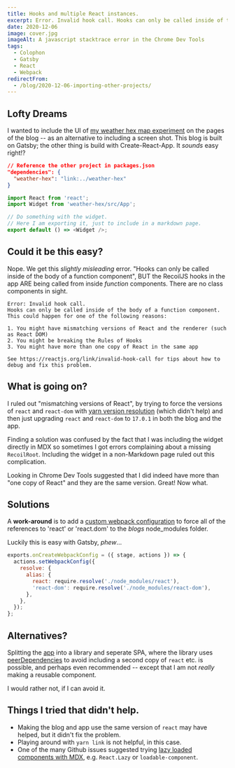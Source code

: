 ```yaml
---
title: Hooks and multiple React instances.
excerpt: Error. Invalid hook call. Hooks can only be called inside of the body of a function component.
date: 2020-12-06
image: cover.jpg
imageAlt: A javascript stacktrace error in the Chrome Dev Tools
tags:
  - Colophon
  - Gatsby
  - React
  - Webpack
redirectFrom:
  - /blog/2020-12-06-importing-other-projects/
---
```


## Lofty Dreams

I wanted to include the UI of [my weather hex map experiment](http://github.com/Royce/weather-hex) on the pages of the blog -- as an alternative to including a screen shot.
This blog is built on Gatsby; the other thing is build with Create-React-App.
It _sounds_ easy right!?

```json
// Reference the other project in packages.json
"dependencies": {
  "weather-hex": "link:../weather-hex"
}
```

```javascript
import React from 'react';
import Widget from 'weather-hex/src/App';

// Do something with the widget.
// Here I am exporting it, just to include in a markdown page.
export default () => <Widget />;
```

## Could it be this easy?

Nope. We get this _slightly misleading_ error. "Hooks can only be called inside of the body of a function component", BUT the RecoilJS hooks in the app ARE being called from inside _function_ components. There are no class components in sight.

    Error: Invalid hook call.
    Hooks can only be called inside of the body of a function component.
    This could happen for one of the following reasons:

    1. You might have mismatching versions of React and the renderer (such as React DOM)
    2. You might be breaking the Rules of Hooks
    3. You might have more than one copy of React in the same app

    See https://reactjs.org/link/invalid-hook-call for tips about how to debug and fix this problem.

## What is going on?

I ruled out "mismatching versions of React", by trying to force the versions of `react` and `react-dom` with [yarn version resolution](https://classic.yarnpkg.com/en/docs/selective-version-resolutions/) (which didn't help) and then just upgrading `react` and `react-dom` to `17.0.1` in both the blog and the app.

Finding a solution was confused by the fact that I was including the widget directly in MDX so sometimes I got errors complaining about a missing `RecoilRoot`. Including the widget in a non-Markdown page ruled out this complication.

Looking in Chrome Dev Tools suggested that I did indeed have more than "one copy of React" and they are the same version. Great! Now what.

## Solutions

A **work-around** is to add a [custom webpack configuration](https://www.gatsbyjs.com/docs/add-custom-webpack-config/) to force all of the references to 'react' or 'react.dom' to the _blogs_ node_modules folder.

Luckily this is easy with Gatsby, _phew_...

```javascript
exports.onCreateWebpackConfig = ({ stage, actions }) => {
  actions.setWebpackConfig({
    resolve: {
      alias: {
        react: require.resolve('./node_modules/react'),
        'react-dom': require.resolve('./node_modules/react-dom'),
      },
    },
  });
};
```

## Alternatives?

Splitting the [app](http://github.com/Royce/weather-hex) into a library and seperate SPA, where the library uses [peerDependencies](https://classic.yarnpkg.com/en/docs/dependency-types/#toc-peerdependencies) to avoid including a second copy of `react` etc. is possible, and perhaps even recommended -- except that I am not _really_ making a reusable component.

I would rather not, if I can avoid it.

## Things I tried that didn't help.

- Making the blog and app use the same version of `react` may have helped, but it didn't fix the problem.
- Playing around with `yarn link` is not helpful, in this case.
- One of the many Github issues suggested trying [lazy loaded components with MDX](https://www.gatsbyjs.com/docs/mdx/importing-and-using-components/), e.g. `React.Lazy` or `loadable-component`.
